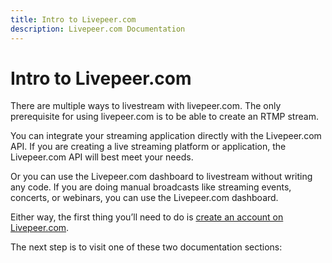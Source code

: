 ```yaml
---
title: Intro to Livepeer.com
description: Livepeer.com Documentation
---
```


# Intro to Livepeer.com

There are multiple ways to livestream with livepeer.com. The only prerequisite
for using livepeer.com is to be able to create an RTMP stream.

You can integrate your streaming application directly with the Livepeer.com API.
If you are creating a live streaming platform or application, the Livepeer.com
API will best meet your needs.

Or you can use the Livepeer.com dashboard to livestream without writing any
code. If you are doing manual broadcasts like streaming events, concerts, or
webinars, you can use the Livepeer.com dashboard.

Either way, the first thing you’ll need to do is
[create an account on Livepeer.com](/sign-up).

The next step is to visit one of these two documentation sections:
